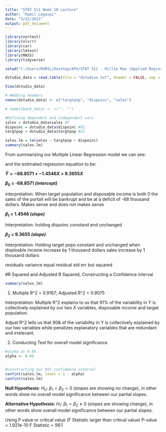 ---
title: "STAT 511 Week 10 Lecture"
author: "Rumil Legaspi"
date: "3/22/2021"
output: pdf_document
---



```{r, collapse = TRUE, warning = FALSE, message = FALSE}
library(nortest)
library(olsrr)
library(car)
library(lmtest)
library(MASS)
library(tidyverse)

setwd("C:/Users/RUMIL/Desktop/APU/STAT 511 - Millie Mao (Applied Regression Analysis)/Week 10")

dstudio_data = read.table(file = "dstudios.txt", header = FALSE, sep = "")

View(dstudio_data)

# #Adding headers
names(dstudio_data) <- c("targtpop", "dispoinc", "sales")

# names(bank_data) <- c("", "")

#Defining dependent and independent vars
sales = dstudio_data$sales #Y
dispoinc = dstudio_data$dispoinc #X1
targtpop = dstudio_data$targtpop #X2
```

```{r}
sales.lm = lm(sales ~ targtpop + dispoinc)
summary(sales.lm)

```
From summarizing our  Multiple Linear Regression model we can see:

and the estimated regression equation to be:

__$\hat{Y}= -68.8571 + -1.4546X + 9.3655X$__


__$\beta_{0}$ = -68.8571 _(intercept)_ __

interpretation: When target population and disposable income is both 0 the sales of the portait will be bankrupt and be at a deficit of -68 thousand dollars. Makes sense and does not makes sense

__$\beta_{1}$ = 1.4546 _(slope)_ __

Interpretation: holding dispoinc constand and unchanged 

__$\beta_{2}$ = 9.3655 _(slope)_ __

Interpretation: Holding target popo constant and unchanged when disploable income increase by 1 thousand dollars sales increase by 1 thousand dollars

residuals variance equal residual std err but squared

#R Squared and Adjusted R Squared, Constructing a Confidence interval
```{r}
summary(sales.lm)
```
1. Multiple R^2 = 0.9167; Adjusted R^2 = 0.9075
 
Interpretation: Multiple R^2 explains to us that 91% of the variability in Y is collectively explained by our two X variables, disposable income and target population.
 
Adjust R^2 tells us that 90& of the variability in Y is collectively explained by our two variables while penalizes explanatory variables that are redundant and irrelevant.

2. Conducting Test for overall model significance

```{r}
#alpha at 0.05
alpha <- 0.05


#constructing our 95% confidence interval
confint(sales.lm, level = 1 - alpha)
confint(sales.lm)
```

__Null Hypothesis__: ${H_0}$: $\beta_{1}=\beta_{2} = 0$ (slopes are showing no change), in other words show no overall model significance between our partial slopes.

__Alternative Hypothesis__: ${H_1}$: $\beta_{1}=\beta_{2} \neq 0$ (slopes are showing change), in other words show overall model significance between our partial slopes.

Using P value or critical value (F Statistic larger than critical value)
P-value = 1.921e-10
F Statistic = 99.1






